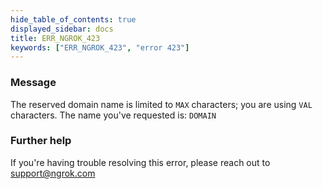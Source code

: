 ```yaml
---
hide_table_of_contents: true
displayed_sidebar: docs
title: ERR_NGROK_423
keywords: ["ERR_NGROK_423", "error 423"]
---
```


### Message

The reserved domain name is limited to `MAX` characters; you are using `VAL` characters.
The name you've requested is: `DOMAIN`

### Further help

If you're having trouble resolving this error, please reach out to [support@ngrok.com](mailto:support@ngrok.com?subject=Help%20with%20ERR_NGROK_423)
